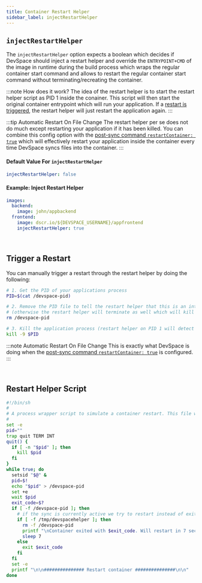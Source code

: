 ```yaml
---
title: Container Restart Helper
sidebar_label: injectRestartHelper
---
```


## `injectRestartHelper`
The `injectRestartHelper` option expects a boolean which decides if DevSpace should inject a restart helper and override the `ENTRYPOINT+CMD` of the image in runtime during the build process which wraps the regular container start command and allows to restart the regular container start command without terminating/recreating the container.


:::note How does it work?
The idea of the restart helper is to start the restart helper script as PID 1 inside the conainer. This script will then start the original container entrypoint which will run your application. If a [restart is triggered](#trigger-a-restart), the restart helper will just restart the application again.
:::

:::tip Automatic Restart On File Change
The restart helper per se does not do much except restarting your application if it has been killed. You can combine this config option with the [post-sync command `restartContainer: true`](../development/file-synchronization.mdx#onuploadrestartcontainer) which will effectively restart your application inside the container every time DevSpace syncs files into the container.
:::


#### Default Value For `injectRestartHelper`
```yaml
injectRestartHelper: false
```

#### Example: Inject Restart Helper
```yaml
images:
  backend:
    image: john/appbackend
  frontend:
    image: dscr.io/${DEVSPACE_USERNAME}/appfrontend
    injectRestartHelper: true
```


<br/>

## Trigger a Restart
You can manually trigger a restart through the restart helper by doing the following:
```bash
# 1. Get the PID of your applications process
PID=$(cat /devspace-pid)

# 2. Remove the PID file to tell the restart helper that this is an intended restart 
# (otherwise the restart helper will terminate as well which will kill the container)
rm /devspace-pid

# 3. Kill the application process (restart helper on PID 1 will detect this and restart it again)
kill -9 $PID
```

:::note Automatic Restart On File Change
This is exactly what DevSpace is doing when the [post-sync command `restartContainer: true`](../development/file-synchronization.mdx#onuploadrestartcontainer) is configured.
:::


<br/>

## Restart Helper Script
```bash
#!/bin/sh
#
# A process wrapper script to simulate a container restart. This file was injected with devspace during the build process
#
set -e
pid=""
trap quit TERM INT
quit() {
  if [ -n "$pid" ]; then
    kill $pid
  fi
}
while true; do
  setsid "$@" &
  pid=$!
  echo "$pid" > /devspace-pid
  set +e
  wait $pid
  exit_code=$?
  if [ -f /devspace-pid ]; then
    # if the sync is currently active we try to restart instead of exiting
    if [ -f /tmp/devspacehelper ]; then
      rm -f /devspace-pid 	
      printf "\nContainer exited with $exit_code. Will restart in 7 seconds...\n"
      sleep 7
    else
      exit $exit_code
    fi
  fi
  set -e
  printf "\n\n############### Restart container ###############\n\n"
done
```

